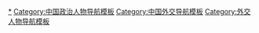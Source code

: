 [[Category:中国外交人物|*]]
[[Category:中国政治人物导航模板|Category:中国政治人物导航模板]]
[[Category:中国外交导航模板|Category:中国外交导航模板]]
[[Category:外交人物导航模板|Category:外交人物导航模板]]